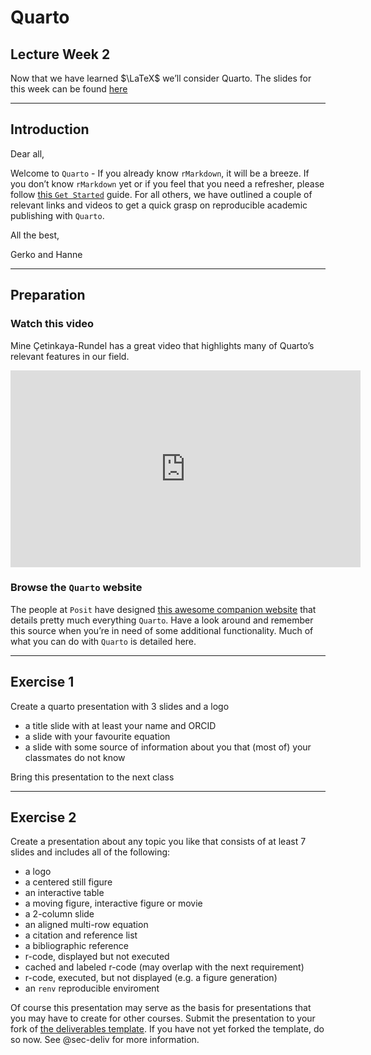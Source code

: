# Quarto {#sec-wk2}

::: callout-tip
## Lecture Week 2
Now that we have learned $\LaTeX$ we'll consider Quarto. The slides for this week can be found [here](slides/lec-2.html)
:::

---

## Introduction 

Dear all, 

Welcome to `Quarto` - If you already know `rMarkdown`, it will be a breeze. If you don't know `rMarkdown` yet or if you feel that you need a refresher, please follow [this `Get Started`](https://quarto.org/docs/get-started/) guide.  For all others, we have outlined a couple of relevant links and videos to get a quick grasp on reproducible academic publishing with `Quarto`. 

All the best, 

Gerko and Hanne

---

## Preparation

### Watch this video
Mine Çetinkaya-Rundel has a great video that highlights many of Quarto's relevant features in our field. 

<iframe width="560" height="315" src="https://www.youtube-nocookie.com/embed/EbAAmrB0luA?si=i9kFFtDJ7T_XlGI3" title="YouTube video player" frameborder="0" allow="accelerometer; autoplay; clipboard-write; encrypted-media; gyroscope; picture-in-picture; web-share" allowfullscreen></iframe>

### Browse the `Quarto` website
The people at `Posit` have designed [this awesome companion website](https://quarto.org/docs/guide/) that details pretty much everything `Quarto`. Have a look around and remember this source when you're in need of some additional functionality. Much of what you can do with `Quarto` is detailed here. 

---

## Exercise 1

Create a quarto presentation with 3 slides and a logo

- a title slide with at least your name and ORCID
- a slide with your favourite equation
- a slide with some source of information about you that (most of) your classmates do not know

Bring this presentation to the next class

---

## Exercise 2

Create a presentation about any topic you like that consists of at least 7 slides and includes all of the following:

- a logo
- a centered still figure
- an interactive table
- a moving figure, interactive figure or movie
- a 2-column slide
- an aligned multi-row equation
- a citation and reference list
- a bibliographic reference
- r-code, displayed but not executed
- cached and labeled r-code (may overlap with the next requirement)
- r-code, executed, but not displayed (e.g. a figure generation)
- an `renv` reproducible enviroment

Of course this presentation may serve as the basis for presentations that you may have to create for other courses. Submit the presentation to your fork of [the deliverables template](https://github.com/hanneoberman/markup_deliverables/tree/dev). If you have not yet forked the template, do so now. See @sec-deliv for more information.